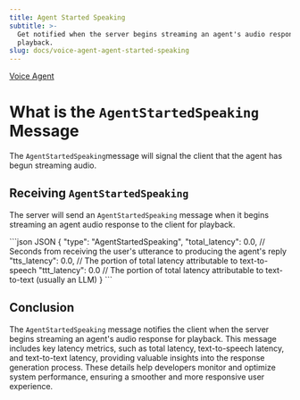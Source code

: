 ```yaml
---
title: Agent Started Speaking
subtitle: >-
  Get notified when the server begins streaming an agent's audio response for
  playback.
slug: docs/voice-agent-agent-started-speaking
---
```



[Voice Agent](/docs/voice-agent)

# What is the `AgentStartedSpeaking` Message

The `AgentStartedSpeaking`message will signal the client that the agent has begun streaming audio.

## Receiving `AgentStartedSpeaking`

The server will send an `AgentStartedSpeaking` message when it begins streaming an agent audio response to the client for playback.

<CodeGroup>
  ```json JSON
  {
    "type": "AgentStartedSpeaking",
    "total_latency": 0.0, // Seconds from receiving the user's utterance to producing the agent's reply
    "tts_latency": 0.0, // The portion of total latency attributable to text-to-speech
    "ttt_latency": 0.0 // The portion of total latency attributable to text-to-text (usually an LLM)
  }
  ```
</CodeGroup>

## Conclusion

The `AgentStartedSpeaking` message notifies the client when the server begins streaming an agent's audio response for playback. This message includes key latency metrics, such as total latency, text-to-speech latency, and text-to-text latency, providing valuable insights into the response generation process. These details help developers monitor and optimize system performance, ensuring a smoother and more responsive user experience.
